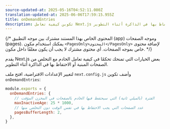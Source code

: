 ```yaml
---
source-updated-at: 2025-05-16T04:52:11.000Z
translation-updated-at: 2025-06-06T17:59:15.955Z
title: onDemandEntries
description: تكوين كيفية تعامل Next.js مع التخلص من الصفحات أو الاحتفاظ بها في الذاكرة أثناء التطوير.
---
```


{/* المحتوى الخاص بهذا المستند مشترك بين موجه التطبيق (app) وموجه الصفحات (pages). يمكنك استخدام مكون `<PagesOnly>المحتوى</PagesOnly>` لإضافة محتوى خاص بموجه الصفحات. أي محتوى مشترك لا يجب أن يكون مغلفًا داخل مكون. */}

يقدم Next.js بعض الخيارات التي تمنحك تحكمًا في كيفية تعامل الخادم مع التخلص من الصفحات المبنية أو الاحتفاظ بها في الذاكرة أثناء التطوير.

لتغيير الإعدادات الافتراضية، افتح ملف `next.config.js` وأضف تكوين `onDemandEntries`:

```js filename="next.config.js"
module.exports = {
  onDemandEntries: {
    // الفترة (بالميلي ثانية) التي سيحتفظ فيها الخادم بالصفحات في المخزن المؤقت
    maxInactiveAge: 25 * 1000,
    // عدد الصفحات التي يجب الاحتفاظ بها في نفس الوقت دون التخلص منها
    pagesBufferLength: 2,
  },
}
```